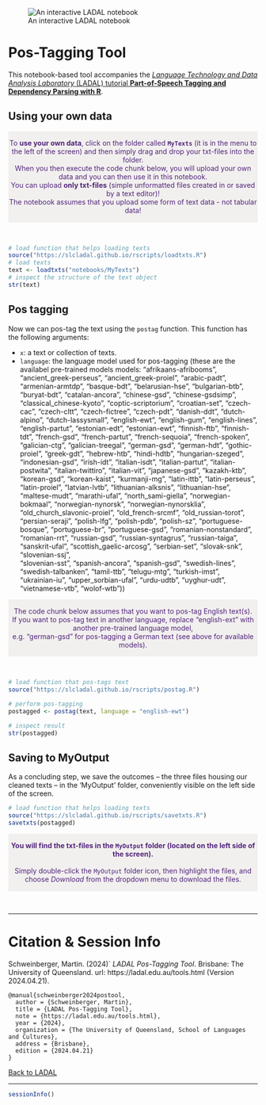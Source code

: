 ![An interactive LADAL notebook](https://slcladal.github.io/images/uq1.jpg)

# Pos-Tagging Tool

This notebook-based tool accompanies the [*Language Technology and Data Analysis Laboratory* (LADAL) tutorial **Part-of-Speech Tagging and Dependency Parsing with R**](https://ladal.edu.au/postag.html). 


## Using your own data

<div class="warning" style='padding:0.1em; background-color: rgba(215,209,204,.3); color:#51247a'>
<span>
<p style='margin-top:1em; text-align:center'>
To <b>use your own data</b>, click on the folder called <b>`MyTexts`</b> (it is in the menu to the left of the screen) and then simply drag and drop your txt-files into the folder. <br>When you then execute the code chunk below, you will upload your own data and you can then use it in this notebook.<br>You can upload <b>only txt-files</b> (simple unformatted files created in or saved by a text editor)! <br>The notebook assumes that you upload some form of text data - not tabular data! 
<br>
</p>
<p style='margin-left:1em;'>
</p></span>
</div>

<br>


```r
# load function that helps loading texts
source("https://slcladal.github.io/rscripts/loadtxts.R")
# load texts
text <- loadtxts("notebooks/MyTexts")
# inspect the structure of the text object
str(text)
```

## Pos tagging

Now we can pos-tag the text using the `postag` function. This function has the following arguments: 

+ `x`: a text or collection of texts.  
+ `language`: the language model used for pos-tagging (these are the availabel pre-trained models models: "afrikaans-afribooms", "ancient_greek-perseus", "ancient_greek-proiel",
    "arabic-padt", "armenian-armtdp", "basque-bdt", "belarusian-hse", "bulgarian-btb",
    "buryat-bdt", "catalan-ancora", "chinese-gsd", "chinese-gsdsimp",
    "classical_chinese-kyoto", "coptic-scriptorium", "croatian-set", "czech-cac",
    "czech-cltt", "czech-fictree", "czech-pdt", "danish-ddt", "dutch-alpino",
    "dutch-lassysmall", "english-ewt", "english-gum", "english-lines", "english-partut",
    "estonian-edt", "estonian-ewt", "finnish-ftb",      "finnish-tdt", "french-gsd",
    "french-partut", "french-sequoia", "french-spoken", "galician-ctg",
    "galician-treegal", "german-gsd", "german-hdt", "gothic-proiel", "greek-gdt",
    "hebrew-htb", "hindi-hdtb", "hungarian-szeged", "indonesian-gsd", "irish-idt",
    "italian-isdt", "italian-partut", "italian-postwita", "italian-twittiro",
    "italian-vit", "japanese-gsd", "kazakh-ktb", "korean-gsd", "korean-kaist",
    "kurmanji-mg", "latin-ittb", "latin-perseus", "latin-proiel", "latvian-lvtb",
    "lithuanian-alksnis",      "lithuanian-hse", "maltese-mudt", "marathi-ufal",
    "north_sami-giella", "norwegian-bokmaal", "norwegian-nynorsk",
    "norwegian-nynorsklia", "old_church_slavonic-proiel", "old_french-srcmf",
    "old_russian-torot", "persian-seraji", "polish-lfg", "polish-pdb", "polish-sz",
    "portuguese-bosque", "portuguese-br", "portuguese-gsd", "romanian-nonstandard",
    "romanian-rrt", "russian-gsd", "russian-syntagrus", "russian-taiga", "sanskrit-ufal",
    "scottish_gaelic-arcosg", "serbian-set", "slovak-snk", "slovenian-ssj",     
    "slovenian-sst", "spanish-ancora", "spanish-gsd", "swedish-lines",
    "swedish-talbanken", "tamil-ttb", "telugu-mtg", "turkish-imst", "ukrainian-iu",
    "upper_sorbian-ufal", "urdu-udtb", "uyghur-udt", "vietnamese-vtb", "wolof-wtb"))  


<div class="warning" style='padding:0.1em; background-color: rgba(215,209,204,.3); color:#51247a'>
<span>
<p style='margin-top:1em; text-align:center'>
The code chunk below assumes that you want to pos-tag English text(s). <br> If you want to pos-tag text in another language, replace "english-ext" with another pre-trained language model,<br> e.g. "german-gsd" for pos-tagging a German text (see above for available models).
<br>
</p>
<p style='margin-left:1em;'>
</p></span>
</div>

<br>

```r
# load function that pos-tags text
source("https://slcladal.github.io/rscripts/postag.R")

# perform pos-tagging
postagged <- postag(text, language = "english-ewt")

# inspect result
str(postagged)
```


## Saving to MyOutput

As a concluding step, we save the outcomes – the three files housing our cleaned texts – in the 'MyOutput' folder, conveniently visible on the left side of the screen.

```r
# load function that helps loading texts
source("https://slcladal.github.io/rscripts/savetxts.R")
savetxts(postagged)
```

<div class="warning" style='padding:0.1em; background-color: rgba(215,209,204,.3); color:#51247a'>
<span>
<p style='margin-top:1em; text-align:center'>
<b>You will find the txt-files in the `MyOutput` folder (located on the left side of the screen).</b> <br><br>Simply double-click the `MyOutput` folder icon, then highlight the files, and choose *Download* from the dropdown menu to download the files. <br>
</p>
<p style='margin-left:1em;'>
</p></span>
</div>

<br>



***

# Citation & Session Info

Schweinberger, Martin. (2024)` *LADAL Pos-Tagging Tool*. Brisbane: The University of Queensland. url: https://ladal.edu.au/tools.html (Version 2024.04.21).

```
@manual{schweinberger2024postool,
  author = {Schweinberger, Martin},
  title = {LADAL Pos-Tagging Tool},
  note = {https://ladal.edu.au/tools.html},
  year = {2024},
  organization = {The University of Queensland, School of Languages and Cultures},
  address = {Brisbane},
  edition = {2024.04.21}
}
```

[Back to LADAL](https://ladal.edu.au/net.html)

***

```r
sessionInfo()
```
